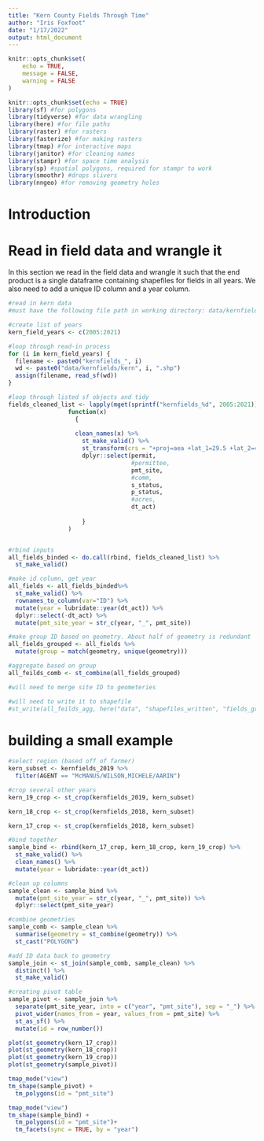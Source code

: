 ```yaml
---
title: "Kern County Fields Through Time"
author: "Iris Foxfoot"
date: "1/17/2022"
output: html_document
---
```


```r
knitr::opts_chunk$set(
	echo = TRUE,
	message = FALSE,
	warning = FALSE
)
```

```r
knitr::opts_chunk$set(echo = TRUE)
library(sf) #for polygons
library(tidyverse) #for data wrangling
library(here) #for file paths
library(raster) #for rasters
library(fasterize) #for making rasters
library(tmap) #for interactive maps
library(janitor) #for cleaning names
library(stampr) #for space time analysis
library(sp) #spatial polygons, required for stampr to work
library(smoothr) #drops slivers
library(nngeo) #for removing geometry holes
```

# Introduction

# Read in field data and wrangle it

In this section we read in the field data and wrangle it such that the end product is a single dataframe containing shapefiles for fields in all years. We also need to add a unique ID column and a year column. 

```r
#read in kern data
#must have the following file path in working directory: data/kernfields/kernYEAR.shp

#create list of years
kern_field_years <- c(2005:2021)

#loop through read-in process
for (i in kern_field_years) {
  filename <- paste0("kernfields_", i)
  wd <- paste0("data/kernfields/kern", i, ".shp")
  assign(filename, read_sf(wd))
}

#loop through listed sf objects and tidy
fields_cleaned_list <- lapply(mget(sprintf("kernfields_%d", 2005:2021)), 
                 function(x) 
                   {
                   
                   clean_names(x) %>%
                     st_make_valid() %>% 
                     st_transform(crs = "+proj=aea +lat_1=29.5 +lat_2=45.5 +lat_0=23 +lon_0=-96 +x_0=0 +y_0=0 +ellps=GRS80 +towgs84=0,0,0,0,0,0,0 +units=m +no_defs") %>%
                     dplyr::select(permit,
                                   #permittee,
                                   pmt_site,
                                   #comm,
                                   s_status,
                                   p_status,
                                   #acres,
                                   dt_act)
                   
                     }
                 )


#rbind inputs
all_fields_binded <- do.call(rbind, fields_cleaned_list) %>% 
  st_make_valid()

#make id column, get year
all_fields <- all_fields_binded%>% 
  st_make_valid() %>% 
  rownames_to_column(var="ID") %>% 
  mutate(year = lubridate::year(dt_act)) %>% 
  dplyr::select(-dt_act) %>% 
  mutate(pmt_site_year = str_c(year, "_", pmt_site))

#make group ID based on geometry. About half of geometry is redundant
all_fields_grouped <- all_fields %>% 
  mutate(group = match(geometry, unique(geometry)))

#aggregate based on group
all_feilds_comb <- st_combine(all_fields_grouped)

#will need to merge site ID to geometeries

#will need to write it to shapefile
#st_write(all_feilds_agg, here("data", "shapefiles_written", "fields_gr_by_geom.shp"), driver = "ESRI Shapefile")
```

# building a small example

```r
#select region (based off of farmer)
kern_subset <- kernfields_2019 %>% 
  filter(AGENT == "McMANUS/WILSON,MICHELE/AARIN")

#crop several other years
kern_19_crop <- st_crop(kernfields_2019, kern_subset)

kern_18_crop <- st_crop(kernfields_2018, kern_subset)

kern_17_crop <- st_crop(kernfields_2018, kern_subset)

#bind together
sample_bind <- rbind(kern_17_crop, kern_18_crop, kern_19_crop) %>% 
  st_make_valid() %>% 
  clean_names() %>%
  mutate(year = lubridate::year(dt_act))

#clean up columns  
sample_clean <- sample_bind %>% 
  mutate(pmt_site_year = str_c(year, "_", pmt_site)) %>% 
  dplyr::select(pmt_site_year)

#combine geometries
sample_comb <- sample_clean %>%
  summarise(geometry = st_combine(geometry)) %>%
  st_cast("POLYGON")

#add ID data back to geometry
sample_join <- st_join(sample_comb, sample_clean) %>% 
  distinct() %>% 
  st_make_valid()

#creating pivot table
sample_pivot <- sample_join %>% 
  separate(pmt_site_year, into = c("year", "pmt_site"), sep = "_") %>% 
  pivot_wider(names_from = year, values_from = pmt_site) %>% 
  st_as_sf() %>% 
  mutate(id = row_number())
```

```r
plot(st_geometry(kern_17_crop))
plot(st_geometry(kern_18_crop))
plot(st_geometry(kern_19_crop))
plot(st_geometry(sample_pivot))
```

```r
tmap_mode("view")
tm_shape(sample_pivot) +
  tm_polygons(id = "pmt_site")
```

```r
tmap_mode("view")
tm_shape(sample_bind) +
  tm_polygons(id = "pmt_site")+
  tm_facets(sync = TRUE, by = "year")
  
```
